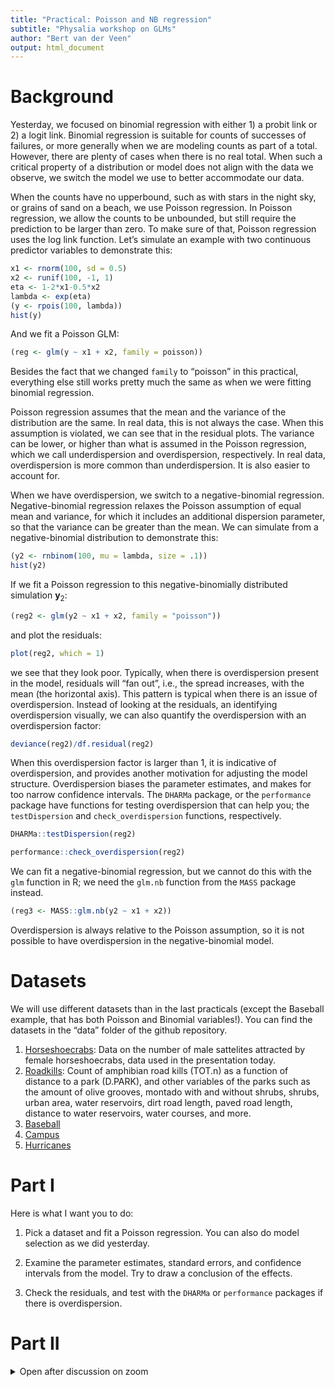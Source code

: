 ```yaml
---
title: "Practical: Poisson and NB regression"
subtitle: "Physalia workshop on GLMs"
author: "Bert van der Veen"
output: html_document
---
```


# Background

Yesterday, we focused on binomial regression with either 1) a probit link or 2) a logit link. Binomial regression is suitable for counts of successes of failures, or more generally when we are modeling counts as part of a total. However, there are plenty of cases when there is no real total. When such a critical  property of a distribution or model does not align with the data we observe, we switch the model we use to better accommodate our data.

When the counts have no upperbound, such as with stars in the night sky, or grains of sand on a beach, we use Poisson regression. In Poisson regression, we allow the counts to be unbounded, but still require the prediction to be larger than zero. To make sure of that, Poisson regression uses the log link function. Let's simulate an example with two continuous predictor variables to demonstrate this:

```r
x1 <- rnorm(100, sd = 0.5)
x2 <- runif(100, -1, 1)
eta <- 1-2*x1-0.5*x2
lambda <- exp(eta)
(y <- rpois(100, lambda))
hist(y)
```

And we fit a Poisson GLM:

```r
(reg <- glm(y ~ x1 + x2, family = poisson))
```

Besides the fact that we changed `family` to "poisson" in this practical, everything else still works pretty much the same as when we were fitting binomial regression.

Poisson regression assumes that the mean and the variance of the distribution are the same. In real data, this is not always the case. When this assumption is violated, we can see that in the residual plots. The variance can be lower, or higher than what is assumed in the Poisson regression, which we call underdispersion and overdispersion, respectively. In real data, overdispersion is more common than underdispersion. It is also easier to account for.

When we have overdispersion, we switch to a negative-binomial regression. Negative-binomial regression relaxes the Poisson assumption of equal mean and variance, for which it includes an additional dispersion parameter, so that the variance can be greater than the mean. We can simulate from a negative-binomial distribution to demonstrate this:

```r
(y2 <- rnbinom(100, mu = lambda, size = .1))
hist(y2)
```

If we fit a Poisson regression to this negative-binomially distributed simulation $\textbf{y}_2$:

```r
(reg2 <- glm(y2 ~ x1 + x2, family = "poisson"))
```

and plot the residuals:

```r
plot(reg2, which = 1)
```

we see that they look poor. Typically, when there is overdispersion present in the model, residuals will "fan out", i.e., the spread increases, with the mean (the horizontal axis). This pattern is typical when there is an issue of overdispersion. Instead of looking at the residuals, an identifying overdispersion visually, we can also quantify the overdispersion with an overdispersion factor:

```r
deviance(reg2)/df.residual(reg2)
```

When this overdispersion factor is larger than 1, it is indicative of overdispersion, and provides another motivation for adjusting the model structure. Overdispersion biases the parameter estimates, and makes for too narrow confidence intervals. The `DHARMa` package, or the `performance` package have functions for testing overdispersion that can help you;  the `testDispersion` and `check_overdispersion` functions, respectively. 

```r
DHARMa::testDispersion(reg2)

performance::check_overdispersion(reg2)
```

We can fit a negative-binomial regression, but we cannot do this with the `glm` function in R; we need the `glm.nb` function from the `MASS` package instead.

```r
(reg3 <- MASS::glm.nb(y2 ~ x1 + x2))
```

 
Overdispersion is always relative to the Poisson assumption, so it is not possible to have overdispersion in the negative-binomial model.

# Datasets

We will use different datasets than in the last practicals (except the Baseball example, that has both Poisson and Binomial variables!). You can find the datasets in the "data" folder of the github repository.

1. [Horseshoecrabs](https://raw.githubusercontent.com/BertvanderVeen/GLM-workshop/refs/heads/main/data/Horseshoecrabs.csv): Data on the number of male sattelites attracted by female horseshoecrabs, data used in the presentation today.
2. [Roadkills](https://raw.githubusercontent.com/BertvanderVeen/GLM-workshop/refs/heads/main/data/RoadKills.csv): Count of amphibian road kills (TOT.n) as a function of distance to a park (D.PARK), and other variables of the parks such as the amount of olive grooves, montado with and without shrubs, shrubs, urban area, water reservoirs, dirt road length, paved road length, distance to water reservoirs, water courses, and more.
3. [Baseball](https://raw.githubusercontent.com/BertvanderVeen/GLM-workshop/refs/heads/main/data/Baseball.csv)
4. [Campus](https://raw.githubusercontent.com/BertvanderVeen/GLM-workshop/refs/heads/main/data/Campus.csv)
5. [Hurricanes](https://raw.githubusercontent.com/BertvanderVeen/GLM-workshop/refs/heads/main/data/hurricanes.csv)

# Part I

Here is what I want you to do:

1. Pick a dataset and fit a Poisson regression. You can also do model selection as we did yesterday.

2. Examine the parameter estimates, standard errors, and confidence intervals from the model. Try to draw a conclusion of the effects.

3. Check the residuals, and test with the `DHARMa` or `performance` packages if there is overdispersion.

# Part II

<details><summary>Open after discussion on zoom</summary>

4. Fit a negative-binomial regression, check the residuals for improvement.

5. Compare the parameter estimates and the confidence intervals from the negative-binomial regression with your previous Poisson regression. 

6. Has your conclusion about the effects changed?

</details>